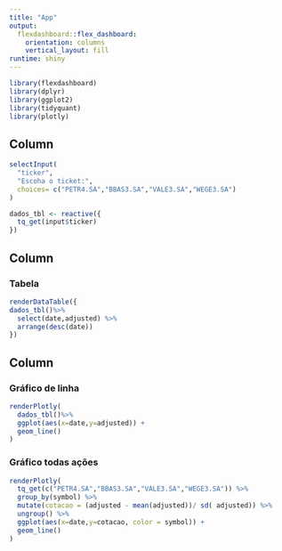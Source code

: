 ```yaml
---
title: "App"
output: 
  flexdashboard::flex_dashboard:
    orientation: columns
    vertical_layout: fill
runtime: shiny
---
```


```r
library(flexdashboard)
library(dplyr)
library(ggplot2)
library(tidyquant)
library(plotly)
```

Column {.sidebar}
-----------------------------------------------------------------------
```r
selectInput(
  "ticker",
  "Escoha o ticket:",
  choices= c("PETR4.SA","BBAS3.SA","VALE3.SA","WEGE3.SA")
)
```


```r
dados_tbl <- reactive({
  tq_get(input$ticker)
})
```

Column {data-width=500}
-----------------------------------------------------------------------

### Tabela
```r
renderDataTable({
dados_tbl()%>%
  select(date,adjusted) %>%
  arrange(desc(date))
})
```

Column {data-width=500}
-----------------------------------------------------------------------

### Gráfico de linha

```r
renderPlotly(
  dados_tbl()%>%
  ggplot(aes(x=date,y=adjusted)) +
  geom_line()
)
```

### Gráfico todas ações

```r
renderPlotly(
  tq_get(c("PETR4.SA","BBAS3.SA","VALE3.SA","WEGE3.SA")) %>% 
  group_by(symbol) %>% 
  mutate(cotacao = (adjusted - mean(adjusted))/ sd( adjusted)) %>% 
  ungroup() %>%  
  ggplot(aes(x=date,y=cotacao, color = symbol)) +
  geom_line()
)
```